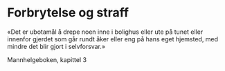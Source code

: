# Forbrytelse og straff

«Det er ubotamål å drepe noen inne i bolighus eller ute på tunet eller innenfor gjerdet som går rundt åker eller eng på hans eget hjemsted, med mindre det blir gjort i selvforsvar.»

Mannhelgeboken, kapittel 3
